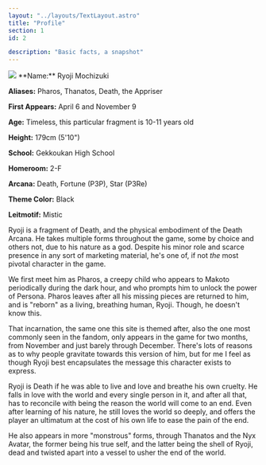 ```yaml
---
layout: "../layouts/TextLayout.astro"
title: "Profile"
section: 1
id: 2

description: "Basic facts, a snapshot"
---
```

<div class="profile-box">
<img class="float-md-start mx-auto mx-md-3 d-block mb-4 mb-lg-0" src="/images/ryoji-profile-bust.jpg"/>
**Name:** Ryoji Mochizuki

**Aliases:** Pharos, Thanatos, Death, the Appriser

**First Appears:** April 6 and November 9

**Age:** Timeless, this particular fragment is 10-11 years old

**Height:** 179cm (5'10")

**School:** Gekkoukan High School

**Homeroom:** 2-F

**Arcana:** Death, Fortune (P3P), Star (P3Re)

**Theme Color:** Black

**Leitmotif:** Mistic
</div>

Ryoji is a fragment of Death, and the physical embodiment of the Death Arcana. He takes multiple forms throughout the game, some by choice and others not, due to his nature as a god. Despite his minor role and scarce presence in any sort of marketing material, he's one of, if not *the* most pivotal character in the game.

We first meet him as Pharos, a creepy child who appears to Makoto periodically during the dark hour, and who prompts him to unlock the power of Persona. Pharos leaves after all his missing pieces are returned to him, and is "reborn" as a living, breathing human, Ryoji. Though, he doesn't know this.

That incarnation, the same one this site is themed after, also the one most commonly seen in the fandom, only appears in the game for two months, from November and just barely through December. There's lots of reasons as to why people gravitate towards this version of him, but for me I feel as though Ryoji best encapsulates the message this character exists to express.

Ryoji is Death if he was able to live and love and breathe his own cruelty. He falls in love with the world and every single person in it, and after all that, has to reconcile with being the reason the world will come to an end. Even after learning of his nature, he still loves the world so deeply, and offers the player an ultimatum at the cost of his own life to ease the pain of the end.

He also appears in more "monstrous" forms, through Thanatos and the Nyx Avatar, the former being his true self, and the latter being the shell of Ryoji, dead and twisted apart into a vessel to usher the end of the world.